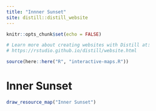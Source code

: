 ```yaml
---
title: "Innner Sunset"
site: distill::distill_website
---
```


```r
knitr::opts_chunk$set(echo = FALSE)

# Learn more about creating websites with Distill at:
# https://rstudio.github.io/distill/website.html

```



```r
source(here::here("R", "interactive-maps.R"))
```



<div class="mt-16 mb-4">
  <h1 class="text-4xl font-bold mb-4">Inner Sunset</h1>
  </div>







```r
draw_resource_map("Inner Sunset")
```
